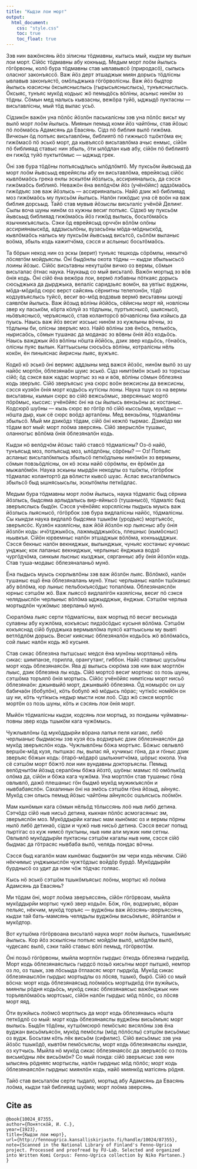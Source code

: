 ```yaml
---
title: "Кыдзи лои морт"
output:
  html_document:
    css: "style.css"
    toc: true
    toc_float: true
---
```

Зэв нин важӧнсянь йӧз зілисны тӧдмавны, кытысь мый, кыдзи му вылын лои морт. Сійӧс тӧдмавны абу кокньыд. Медым морт лоӧм йылысь гӧгӧрвоны, колӧ бура тӧдмавны став ывлавывсӧ (природасӧ), сылысь оласног законъяссӧ. Важ йӧз дерт этшаджык миян дорысь тӧдлісны ывлавыв законъястӧ, омӧльджыка гӧгӧрволісны. Важ йӧз быдтор йылысь юасисны ӧксыясныслысь (гырысьясныслысь), тунъясныслысь. Ӧксыяс, тунъяс мукӧд кодьыс жӧ пемыдӧсь вӧліны, асьныс нинӧм эз тӧдны. Сӧмын мед налысь кывзасны, вежӧра туйӧ, ыджыдӧ пуктасны — висьтавлісны, мый тӧд вылас усьӧ.

Сідзикӧн важӧн уна пӧлӧс йӧзлӧн паськалісны зэв уна пӧлӧс висьт му вылӧ морт лоӧм йылысь. Миянын пемыд коми йӧз чайтӧны, став йӧзыс пӧ лоӧмаӧсь Адамсянь да Евасянь. Сідз пӧ библия вылӧ гижӧма. Вичкоын ӧд попъяс висьтавлӧны, библиятӧ пӧ гижнысӧ тшӧктӧма ен; гижӧмасӧ пӧ эськӧ морт, да кывъяссӧ висьтавлӧма ачыс енмыс, сійӧн пӧ библияад ставыс нин збыль, ӧти ылӧдлан кыв абу, сійӧн пӧ библиятӧ ен гижӧд туйӧ пуктытӧмыс — ыджыд грек.

Ӧні зэв бура тӧдӧны попъясыдлысь ылӧдлӧмтӧ. Му пуксьӧм йывсьыд да морт лоӧм йывсьыд еврейяслы абу ен висьтавлӧма, еврейясыд сійӧс кывлӧмаӧсь грека енлы эскытӧм йӧзлысь, ассирияналысь, да сэсся гижӧмаӧсь библияӧ. Неважӧн ёна велӧдчӧм йӧз (учёнӧйяс) аддзӧмаӧсь гижӧдъяс зэв важ йӧзлысь — ассирияналысь. Найӧ дзик жӧ библияад моз гижӧмаӧсь му пуксьӧм йылысь. Налӧн гижӧдыс уна сё воӧн на важ библия дорсьыд. Тайӧ став мувыв йӧзыслы висьталіс учёнӧй Делинг. Сылы воча шуны нинӧм оз кужны весиг попъяс. Сідзкӧ му пуксьӧм йывсьыд библияад гижӧмаӧсь йӧз гижӧд вылысь, босьтӧмаӧсь язычникъяслысь. Сэки ӧд еврейясыд орччӧн вӧлӧм олӧны ассириянаыскӧд, аддзысьлӧны, вузасьӧны мӧда-мӧдныскӧд, кывлӧмаӧсь налысь му пуксьӧм йывсьыд висьтсӧ, сьӧлӧм выланыс воӧма, збыль кодь кажитчӧма, сэсся и аслыныс босьтӧмаӧсь.

Та бӧрын некод нин оз эскы (верит) тунъяс тешкодь сӧрӧмлы, некытчӧ лӧсявтӧм мойдъяслы. Ӧні быдӧнлы окота тӧдны — кыдзи збыльысьсӧ лоины йӧзыс. Сійӧс висьтавны некутшӧм вичко оз вермы, сӧмын висьталас ӧтнас наука. Наукаыд со мый висьталӧ. Важӧн мортыд эз вӧв ӧнія кодь. Ӧні сійӧ ёна вежӧра лои, вермӧ лэбавны пӧткаяс дорысь сюсьджыка да дырджыка, велаліс саридзьяс вомӧн, ва увтіыс вуджны, мӧда-мӧдкӧд сюрс верст сайсянь сёрнитны телепонӧн, тӧдӧ кодзувъяслысь туйсӧ, весиг во-мӧд водзвыв вермӧ висьтавны шонді саявлӧм йылысь. Важ йӧзыд вӧліны йӧйӧсь, сёйисны морт яй, новлісны звер ку паськӧм, кӧрта кӧлуй эз тӧдлыны, пуртъяснысӧ, шыяснысӧ, ньӧвъяснысӧ, черъяснысӧ, став коланторсӧ вӧчавлісны биа изйысь да пуысь. Наысь важ йӧз весиг изсьыс нинӧм эз кужлыны вӧчны, эз тӧдлыны би, олісны зверъяс моз. Найӧ вӧліны зэв ёнӧсь, пелькӧсь, нырисаӧсь, сӧмын тушанас да моданас эз вӧвны ӧнія йӧз кодьӧсь. Наысь важджык йӧз вӧліны нӧшта йӧйӧсь, дзик звер кодьӧсь, гӧнаӧсь, олісны пуяс вылын. Каттьысьны сюсьӧсь вӧліны, котралісны нёль кокӧн, ён пиньяснас йирисны лыяс, вужъяс.

Кодкӧ кӧ эськӧ ӧні вермис аддзыны мед важся йӧзӧс, нинӧм вылӧ эз шу найӧс мортӧн, ӧблезянаӧн шуис эськӧ. Сідз нимтӧмӧн эськӧ эз торксьы сійӧ; ӧд сэкся важ кадас мортыс эз на и вӧв, вӧліны сӧмын ӧблезяна кодь зверъяс. Сійӧ зверъясыс уна сюрс воӧн вежсисны да вежсисны, сэсся кузяӧн ӧнія морт кодьӧсь кутісны лоны. Наука тшук оз на вермы висьтавны, кымын сюрс во сійӧ вежсьӧмыс, зверсяньыс мортӧ пӧрӧмыс, кыссис: учёнӧйяс ӧні на сы йылысь вензьӧны ас костаныс. Кодсюрӧ шуӧны — кызь сюрс во гӧгӧр пӧ сійӧ кыссьӧма, мукӧдыс — нӧшта дыр, кык сё сюрс воӧдз арталӧны. Мед вензьӧны, тӧдмалӧны збыльсӧ. Мый ми дзикӧдз тӧдам, сійӧ ӧні кежлӧ тырмас. Дзикӧдз ми тӧдам вот мый: морт лоӧма зверсянь. Сійӧ зверыслӧн тушаыс, оланногыс вӧлӧма ӧнія ӧблезяналӧн кодь.

Кыдзи нӧ велӧдчӧм йӧзыс тайӧ ставсӧ тӧдмалісны? Оз-ӧ найӧ, тунъясыд моз, попъясыд моз, ылӧдлӧны, сӧрӧны? — Оз! Попъяс асланыс висьталӧмлысь збыльсӧ петкӧдлыны нинӧмӧн эз вермыны, сӧмын повзьӧдлісны, он кӧ эскы найӧ сӧрӧмлы, ен ёрӧмӧн да мыжалӧмӧн. Наука эскыны мырдӧн некодлы оз тшӧкты, гӧгӧрбок тӧдмалас колантортӧ да вӧлисти кывсӧ шуас. Аслас висьталӧмлысь збыльсӧ быд ышнясьысьлы, эскытӧмлы петкӧдлас.

Медым бура тӧдмавны морт лоӧм йылысь, наука тӧдмаліс быд сёрниа йӧзлысь, быдсяма арлыдалысь вир-яйнысӧ (тушанысӧ), тӧдмаліс быд зверъяслысь быдӧн. Сэсся учёнӧйяс корсялісны пыдысь муысь важ йӧзлысь лыяснысӧ, гӧгӧрбок зэв бура видлалісны найӧс, тӧдмалісны. Сы кындзи наука видлалӧ быдсяма тшыкӧм (уродъяс) мортъясӧс, зверъясӧс. Кузяӧн казялісны, важ йӧй йӧзлӧн юр лыясныс абу ӧнія йӧзлӧн кодь: ичӧтджыкӧсь, лажмыдджыкӧсь, плешныс (кымӧсныс) ньывкъя. Сійӧн юрвемныс налӧн этшаджык вӧлӧма, кокньыдджык. Сэсся бекныс налӧн векниджык, вылынджык, чуньяс костаныс кучикыс унджык; кок лапаныс векниджык, черлыныс ёнджыка водзӧ чургӧдчӧма, синкым лысныс кызджык, сярганныс абу ӧнія йӧзлӧн кодь. Став туша-модаыс ӧблезяналаньӧ мунӧ.

Ёна пыдысь муысь сюрлывлӧны зэв важ йӧзлӧн лыяс. Вӧлӧмкӧ, налӧн тушаныс ещӧ ёна ӧблезяналань мунӧ. Улыс черлыаныс налӧн тшӧканыс абу вӧлӧма, юр лыныс пельбокъясӧдыс топалӧма. Ӧблезянаяслӧн юрныс сэтшӧм жӧ. Важ лыяссӧ видлалігӧн казялісны, весиг пӧ сэкся челядьыслӧн черлыныс вӧлӧма ыджыдджык, ёнджык. Сэтшӧм черлыа мортыдлӧн чужӧмыс зверланьӧ мунӧ.

Сюралӧма лыяс серти тӧдмалісны, важ мортыд пӧ весиг веськыда сулавны абу кужлӧма, кокъясыс пидзӧсӧдыс кусыня вӧлӧма. Сэтшӧм кокъяснад сійӧ бурджыка вермывлӧма пуясӧ каттьысьны му вывті ветлӧдлӧм дорысь. Весиг киясныс ӧблезяналӧн кодьӧсь жӧ вӧлӧмаӧсь, сой лыыс налӧн кодь жӧ кусыня.

Став сикас ӧблезяна пытшсьыс медся ёна мунӧны мортланьӧ нёль сикас: шимпанзе, горилла, орангутанг, гиббон. Найӧ ставныс шусьӧны морт кодь ӧблезянаясӧн. Ява ді вылысь сюрӧма зэв нин важ мортлӧн лыыс, дзик ӧблезяна лы кодь. Сійӧ мортсӧ весиг мортнас оз позь шуны, сэтшӧма торъялӧ ӧнія мортысь. Сійӧс учёнӧйяс нимтісны морт нисьӧ ӧблезянаӧн: джынвыйӧ морт, джынвыйӧ ӧблезяна. Ӧд номырӧс он шу бабичаӧн (бобулӧн), кӧть бобулӧ жӧ мӧдысь пӧрас; чутікӧс номйӧн он шу ни, кӧть чутікысь недыр мысти ном лоӧ. Сідз жӧ сэкся мортӧс мортӧн оз позь шуны, кӧть и сэсянь лои ӧнія морт.

Мыйӧн тӧдмалісны кыдзи, кодсянь лои мортыд, эз пондыны чуймавны-повны звер кодь тшыкӧм кага чужӧмысь.

Чужлывлӧны ӧд мукӧддырйи вӧрана лапъя пеля кагаяс, либӧ черлыаныс быдмасны зэв кузя ёсь водзиръяс дзик ӧблезянаяслӧн да мукӧд зверъяслӧн кодь. Чужлывлӧны бӧжа мортъяс. Бӧжыс овлывлӧ вершӧк-мӧд кузя, пытшкас лы, вылас яй, кучикыс гӧна, да и гӧныс дзик зверъяс бӧжын кодь: ӧтарӧ-мӧдарӧ шылькнитчӧма, шӧрыс юкола. Уна сё сэтшӧм морт бӧжтӧ лои нин вундавны докторъяслы. Пемыд велӧдчытӧм йӧзыд сералӧны бӧжа йӧзтӧ, шуӧны: мамыс пӧ омӧлькӧд олӧма да, сійӧн и бӧжа кага чужӧма. Уна мортлӧн став тушаныс гӧна овлывлӧ, дажӧ плешаныс гӧн быдмӧ мукӧд мужикъяслӧн и нывбабаяслӧн. Сахалинын ӧні на эмӧсь сэтшӧм гӧна йӧзыд, айнуяс. Мукӧд сэн олысь пемыд йӧзыс чайтӧны айнуясӧс ошъясысь лоӧмӧн.

Мам кынӧмын кага сӧмын нёльӧд тӧлыссянь лоӧ ныв либӧ детина. Сэтчӧдз сійӧ ныв нисьӧ детина, кыкнан пӧлӧс асмогасяныс эм, зверъяслӧн моз. Мукӧддырйи кагаыс мам кынӧмас оз и вермы пӧрны нылӧ либӧ детинаӧ, сідзи и чужӧ ныв нисьӧ детина. Сэсся весиг попыд пыртігас оз куж нимсӧ пуктыны, ныв ним али мужик ним сетны. Овлывлӧ мукӧддырйи пуктасны сэтшӧм кагалы ныв ним, сэсся сійӧ быдмас да гӧтрасяс нывбаба вылӧ, челядь пондас вӧчны.

Сэсся быд кагалӧн мам кынӧмас быдмигӧн эм чери кодь нёкчим. Сійӧ нёкчимыс унджыкыслӧн чужтӧдзыс войдӧр бурдӧ. Мукӧддырйи бурднысӧ оз удит да нэм чӧж тӧдчас голяас.

Кысь нӧ эськӧ сэтшӧм тшыкӧмъясыс лоӧны, мортыс кӧ лоӧма Адамсянь да Евасянь?

Ми тӧдам ӧні, морт лоӧма зверъяссянь, сійӧн гӧгӧрвоам, мыйла мукӧддырйи мортыс чужӧ звер кодьӧн. Бӧж, гӧн, водзиръяс, вӧран пельяс, нёкчим, мукӧд торъяс — вуджӧны важ йӧзсянь-зверъяссянь, кыдзи тай бать-мамсянь челядьлы вуджӧны висьӧмъяс, йӧйталӧм и мукӧдтор.

Вот кутшӧма гӧгӧрвоана висьталӧ наука морт лоӧм йылысь, тшыкӧмъяс йылысь. Кор йӧз эскылісны попъяс мойдӧм вылӧ, ылӧдлӧм вылӧ, чудесаяс вылӧ, сэки тайӧ ставыс вӧлі пемыд, гӧгӧрвотӧм.

Ӧні позьӧ гӧгӧрвоны, мыйла мортлӧн гырдыс ӧткодь ӧблезяна гырдкӧд. Морт кодь ӧблезянаяслысь гырдсӧ позьӧ кисьтны морт пытшкӧ, немтор оз ло, оз тшык, зэв лӧсьыда ӧтлаасяс морт гырдкӧд. Мукӧд сикас ӧблезянаыслӧн гырдыс мортыдлы оз лӧсяв, тшыкӧ, бырӧ. Сійӧ со мый вӧсна: морт кодь ӧблезянаясыд лоӧмаӧсь мортыдкӧд ӧти вужйысь, миянлы рӧдня кодьӧсь, мукӧд сикас ӧблезянаясыс важӧнджык нин торъявлӧмаӧсь мортсьыс, сійӧн налӧн гырдыс мӧд пӧлӧс, оз лӧсяв морт яяд.

Ӧти вужйысь лоӧмсӧ мортлысь да морт кодь ӧблезянаысь нӧшта петкӧдлӧ со мый: морт кодь ӧблезянаяслы вуджӧны висьӧмъяс морт вылысь. Быдӧн тӧдӧны, кутшӧмсюрӧ пемӧсъяс висялӧны зэв ёна вуджан висьӧмъясӧн, мукӧд пемӧслы (мӧд пӧлӧслы) сэтшӧм висьӧмыс оз вудж. Босьтам кӧть лёк висьӧм (сифилис). Сійӧ висьӧмыс зэв уна йӧзӧс тшыкӧдӧ, кывтӧм пемӧсъяслы, морт кодь ӧблезянаяслы кындзи, оз кутчысь. Мыйла нӧ мукӧд сикас ӧблезянаясӧс да зверъясӧс оз позь висьмӧдны лёк висьӧмӧн? Со мый понда: сійӧ зверъясыс зэв нин ылысянь рӧдняяс мортыслы, налӧн гырдныс мӧд пӧлӧс; морт кодь ӧблезянаяслӧн гырдныс миянлӧн кодь, найӧ миянкӧд матісянь рӧдня.

Тайӧ став висьталӧм серти тыдалӧ, мортыд абу Адамсянь да Евасянь лоӧма, кыдзи тай библияад шуӧма; морт лоӧма зверсянь.



    
## Cite as
    
```
@book{10024_87355,
author={Понятскӧй, И. С.},
year={1923},
title={Кыдзи лои морт},
url={http://fennougrica.kansalliskirjasto.fi/handle/10024/87355},
note={Scanned in the National Library of Finland's Fenno-Ugrica project. Processed and proofread by FU-Lab. Selected and organized into Written Komi Corpus: Fenno-Ugrica collection by Niko Partanen.}
}
```
